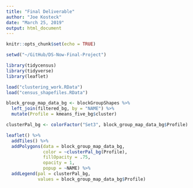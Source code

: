 ```yaml
---
title: "Final Deliverable"
author: "Joe Kosteck"
date: "March 25, 2019"
output: html_document
---
```


```r
knitr::opts_chunk$set(echo = TRUE)
```

```r
setwd("~/GitHub/DS-Now-Final-Project")

library(tidycensus)
library(tidyverse)
library(leaflet)

load("clustering_work.RData")
load("census_shapefiles.RData")
```

```r
block_group_map_data_bg <- blockGroupShapes %>%
  left_join(filtered_bg, by = "NAME") %>%
  mutate(Profile = kmeans_five_bg$cluster)

clusterPal_bg <- colorFactor("Set3", block_group_map_data_bg$Profile)

leaflet() %>%
  addTiles() %>%
  addPolygons(data = block_group_map_data_bg,
              color = ~clusterPal_bg(Profile),
              fillOpacity = .75,
              opacity = 1,
              popup = ~NAME) %>%
  addLegend(pal = clusterPal_bg,
            values = block_group_map_data_bg$Profile)
```